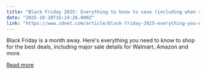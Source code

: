```yaml
---
title: "Black Friday 2025: Everything to know to save (including when sales actually start)"
date: "2025-10-28T16:14:26.000Z"
link: "https://www.zdnet.com/article/black-friday-2025-everything-you-need-to-know-about-holiday-shopping/"
---
```


Black Friday is a month away. Here's everything you need to know to shop for the best deals, including major sale details for Walmart, Amazon and more.

[Read more](https://www.zdnet.com/article/black-friday-2025-everything-you-need-to-know-about-holiday-shopping/)
